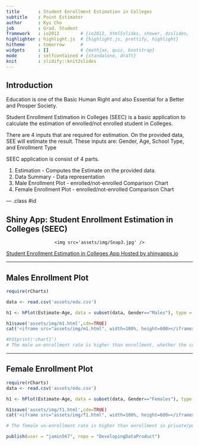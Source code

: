 ```yaml
---
title       : Student Enrollment Estimation in Colleges
subtitle    : Point Estimator
author      : Kyu Cho
job         : Grad. Student
framework   : io2012        # {io2012, html5slides, shower, dzslides, ...}
highlighter : highlight.js  # {highlight.js, prettify, highlight}
hitheme     : tomorrow      # 
widgets     : []            # {mathjax, quiz, bootstrap}
mode        : selfcontained # {standalone, draft}
knit        : slidify::knit2slides
---
```


## Introduction

Education is one of the Basic Human Right and also Essential for a Better and Prosper Society.

Student Enrollment Estimation in Colleges (SEEC) is a basic application to calculate the estimation of enrolled/not enrolled student in Colleges.

There are 4 inputs that are required for estimation. On the provided data, SEE will estimate the result. These inputs are:
 Gender, Age, School Type, and Enrollment Type


SEEC application is consist of 4 parts.

1. Estimation - Computes the Estimate on the provided data.
2. Data Summary - Data representation
3. Male Enrollment Plot - enrolled/not-enrolled Comparison Chart
4. Female Enrollment Plot - enrolled/not-enrolled Comparison Chart

--- .class #id 

##  Shiny App: Student Enrollment Estimation in Colleges (SEEC)

<div style='text-align: center;'>
    <img src='assets/img/Snap3.jpg' />
</div>   
[Student Enrollment Estimation in Colleges App Hosted by shinyapps.io](https://kyucho.shinyapps.io/proj/)  

---

## Males Enrollment Plot

```r
require(rCharts)

data <- read.csv('assets/edu.csv')

h1 <- hPlot(Estimate~Age, data = subset(data, Gender=="Males"), type = c("line", "bubble", "scatter"), group = "College_Enrollment", size="Estimate")

h1$save('assets/img/m1.html',cdn=TRUE)
cat('<iframe src="assets/img/m1.html", width=100%, height=600></iframe>')

#h1$print('chart1')
# The male un-enrollment rate is higher than enrollment, whether the college is private or public. However in the comparison of public and private college enrollment, males prefer to join public colleges.
```


---

## Female Enrollment Plot

```r
require(rCharts)
data <- read.csv('assets/edu.csv')

h1 <- hPlot(Estimate~Age, data = subset(data, Gender=="Females"), type = c("line", "bubble", "scatter"), group = "College_Enrollment", size="Estimate")

h1$save('assets/img/f1.html',cdn=TRUE)
cat('<iframe src="assets/img/f1.html", width=100%, height=600></iframe>')                        

# The female un-enrollment rate is higher than enrollment in private/public colleges. However in the comparison of public and private college enrollment, females also prefer to join public colleges.

publish(user = "jamin567", repo = "DevelopingDataProduct")
```
